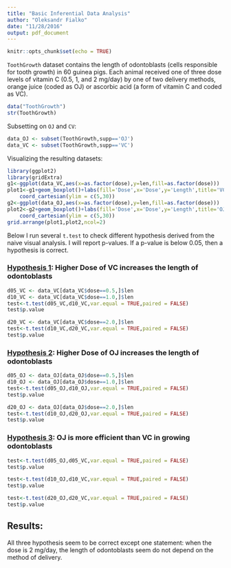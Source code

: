 ```yaml
---
title: "Basic Inferential Data Analysis"
author: "Oleksandr Fialko"
date: "11/28/2016"
output: pdf_document
---
```


```r
knitr::opts_chunk$set(echo = TRUE)
```

`ToothGrowth` dataset contains the length of odontoblasts (cells responsible for tooth growth) in 60 guinea pigs. Each animal received one of three dose levels of vitamin C (0.5, 1, and 2 mg/day) by one of two delivery methods, orange juice (coded as OJ) or ascorbic acid (a form of vitamin C and coded as VC).

```r
data("ToothGrowth")
str(ToothGrowth)
```

Subsetting on `OJ` and `CV`:

```r
data_OJ <- subset(ToothGrowth,supp=='OJ')
data_VC <- subset(ToothGrowth,supp=='VC')
```

Visualizing the resulting datasets:

```r
library(ggplot2)
library(gridExtra)
g1<-ggplot(data_VC,aes(x=as.factor(dose),y=len,fill=as.factor(dose)))
plot1<-g1+geom_boxplot()+labs(fill='Dose',x='Dose',y='Length',title='VC')+
    coord_cartesian(ylim = c(5,30))
g2<-ggplot(data_OJ,aes(x=as.factor(dose),y=len,fill=as.factor(dose)))
plot2<-g2+geom_boxplot()+labs(fill='Dose',x='Dose',y='Length',title='OJ')+
    coord_cartesian(ylim = c(5,30))
grid.arrange(plot1,plot2,ncol=2)
```

Below I run several `t.test` to check different hypothesis derived from 
the naive visual analysis. I will report p-values. If a p-value is below 0.05, then a hypothesis is correct.

### <u>Hypothesis 1</u>: Higher Dose of VC increases the length of odontoblasts

```r
d05_VC <- data_VC[data_VC$dose==0.5,]$len
d10_VC <- data_VC[data_VC$dose==1.0,]$len
test<-t.test(d05_VC,d10_VC,var.equal = TRUE,paired = FALSE)
test$p.value
```

```r
d20_VC <- data_VC[data_VC$dose==2.0,]$len
test<-t.test(d10_VC,d20_VC,var.equal = TRUE,paired = FALSE)
test$p.value
```


### <u>Hypothesis 2</u>: Higher Dose of OJ increases the length of odontoblasts

```r
d05_OJ <- data_OJ[data_OJ$dose==0.5,]$len
d10_OJ <- data_OJ[data_OJ$dose==1.0,]$len
test<-t.test(d05_OJ,d10_OJ,var.equal = TRUE,paired = FALSE)
test$p.value
```

```r
d20_OJ <- data_OJ[data_OJ$dose==2.0,]$len
test<-t.test(d10_OJ,d20_OJ,var.equal = TRUE,paired = FALSE)
test$p.value
```

### <u>Hypothesis 3</u>: OJ is more efficient than VC in growing odontoblasts

```r
test<-t.test(d05_OJ,d05_VC,var.equal = TRUE,paired = FALSE)
test$p.value
```

```r
test<-t.test(d10_OJ,d10_VC,var.equal = TRUE,paired = FALSE)
test$p.value
```

```r
test<-t.test(d20_OJ,d20_VC,var.equal = TRUE,paired = FALSE)
test$p.value
```

## Results:

All three hypothesis seem to be correct except one statement:
when the dose is 2 mg/day, the length of odontoblasts seem do not depend 
on the method of delivery.

